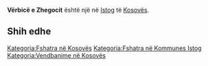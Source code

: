{{Fshat në 
 | Emri                = Vërbicë e Zhegocit
 | EmriAlt                = 
 | NAME_SHORT_FORM=      
 | NAME_GENERIC=      
 | NAME_SORT_NAME_RO=      VERBICEEZHEGOCIT
 | FULL_NAME_RO = Vërbicë e Zhegocit
 | FULL_NAME_ND_RO=Verbice e Zhegocit
 | SORT_NAME_RG=VERBICEEZHEGOCIT
 | FULL_NAME_RG=Vërbicë e Zhegocit
 | FULL_NAME_ND_RG=Verbice e Zhegocit
 | SRP_NAME_SHORT_FORM=      
 | SRP_NAME_GENERIC=      
 | SRP_NAME_SORT_NAME_RO=      
 | SRP_FULL_NAME_RO = 
 | SRP_FULL_NAME_ND_RO=
 | SRP_SORT_NAME_RG=
 | SRP_FULL_NAME_RG=
 | SRP_FULL_NAME_ND_RG=
 | Emri (Rasa dhanore) = 
 | Figura              = 
 | Shteti              = Kosovo
 | Komuna              = Istog
 | Kodi postar         = 
 | Sipërfaqja          = 

 | Popullsia           = 

 | Regj. i popullsisë  = 
 | Dend. e popullsisë  = 
 | Faqja zyrtare       = 
 <!--- Koordinatat ----> 
 | Gjerësia            = 42.541667
 | Gjatësia            = 21.318889
 | Lartësia            = 
}}
'''Vërbicë e Zhegocit''' është një [[]] në [[Istog]] të [[Kosovës]].

<!-- == Gjeografia == -->
<!-- == Historia == -->
<!-- == Demografia == -->
== Shih edhe ==
{{Komuna Istog}}
{{Kosovo-Administrata-Cung}}

[[Kategoria:Fshatra në Kosovës]]
[[Kategoria:Fshatra në Kommunes Istog]]
[[Kategoria:Vendbanime në Kosovës]]